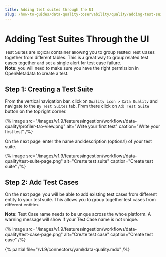 ```yaml
---
title: Adding test suites through the UI
slug: /how-to-guides/data-quality-observability/quality/adding-test-suites
---
```


# Adding Test Suites Through the UI
Test Suites are logical container allowing you to group related Test Cases together from different tables. This is a great way to group related test cases together and set a single alert for test case failure.   
**Note:** you will need to make sure you have the right permission in OpenMetadata to create a test.

## Step 1: Creating a Test Suite
From the vertical navigation bar, click on `Quality icon > Data Quality` and navigate to the `By Test Suites` tab. From there click on `Add Test Suite` button on the top right corner.

{% image
  src="/images/v1.9/features/ingestion/workflows/data-quality/profiler-tab-view.png"
  alt="Write your first test"
  caption="Write your first test"
 /%}


On the next page, enter the name and description (optional) of your test suite.

{% image
  src="/images/v1.9/features/ingestion/workflows/data-quality/test-suite-page.png"
  alt="Create test suite"
  caption="Create test suite"
 /%}


## Step 2: Add Test Cases
On the next page, you will be able to add existing test cases from different entity to your test suite. This allows you to group together test cases from different entities

**Note:** Test Case name needs to be unique across the whole platform. A warning message will show if your Test Case name is not unique.

{% image
  src="/images/v1.9/features/ingestion/workflows/data-quality/test-case-page.png"
  alt="Create test case"
  caption="Create test case"
 /%}


{% partial file="/v1.9/connectors/yaml/data-quality.mdx" /%}
